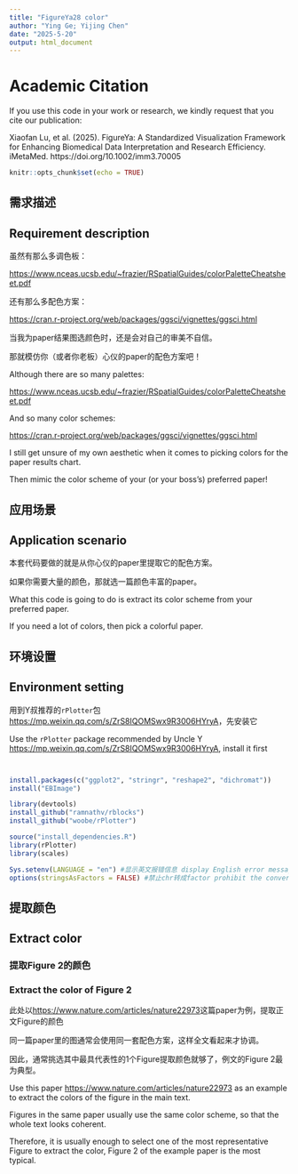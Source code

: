 ```yaml
---
title: "FigureYa28 color"
author: "Ying Ge; Yijing Chen"
date: "2025-5-20"
output: html_document
---
```


# Academic Citation
If you use this code in your work or research, we kindly request that you cite our publication:

Xiaofan Lu, et al. (2025). FigureYa: A Standardized Visualization Framework for Enhancing Biomedical Data Interpretation and Research Efficiency. iMetaMed. https://doi.org/10.1002/imm3.70005


```r
knitr::opts_chunk$set(echo = TRUE)
```

## 需求描述
## Requirement description

虽然有那么多调色板：

<https://www.nceas.ucsb.edu/~frazier/RSpatialGuides/colorPaletteCheatsheet.pdf>

还有那么多配色方案：

<https://cran.r-project.org/web/packages/ggsci/vignettes/ggsci.html>

当我为paper结果图选颜色时，还是会对自己的审美不自信。

那就模仿你（或者你老板）心仪的paper的配色方案吧！

Although there are so many palettes:

<https://www.nceas.ucsb.edu/~frazier/RSpatialGuides/colorPaletteCheatsheet.pdf>

And so many color schemes:

<https://cran.r-project.org/web/packages/ggsci/vignettes/ggsci.html>

I still get unsure of my own aesthetic when it comes to picking colors for the paper results chart.

Then mimic the color scheme of your (or your boss's) preferred paper!

## 应用场景
## Application scenario

本套代码要做的就是从你心仪的paper里提取它的配色方案。

如果你需要大量的颜色，那就选一篇颜色丰富的paper。

What this code is going to do is extract its color scheme from your preferred paper.

If you need a lot of colors, then pick a colorful paper.

## 环境设置
## Environment setting

用到Y叔推荐的`rPlotter`包<https://mp.weixin.qq.com/s/ZrS8IQOMSwx9R3006HYryA>，先安装它

Use the `rPlotter` package recommended by Uncle Y <https://mp.weixin.qq.com/s/ZrS8IQOMSwx9R3006HYryA>, install it first

```r


install.packages(c("ggplot2", "stringr", "reshape2", "dichromat"))
install("EBImage")

library(devtools)
install_github("ramnathv/rblocks")
install_github("woobe/rPlotter")
```

```r
source("install_dependencies.R")
library(rPlotter)
library(scales)

Sys.setenv(LANGUAGE = "en") #显示英文报错信息 display English error messages
options(stringsAsFactors = FALSE) #禁止chr转成factor prohibit the conversion of chr to factor
```

## 提取颜色
## Extract color

### 提取Figure 2的颜色
### Extract the color of Figure 2

此处以<https://www.nature.com/articles/nature22973>这篇paper为例，提取正文Figure的颜色

同一篇paper里的图通常会使用同一套配色方案，这样全文看起来才协调。

因此，通常挑选其中最具代表性的1个Figure提取颜色就够了，例文的Figure 2最为典型。

Use this paper <https://www.nature.com/articles/nature22973> as an example to extract the colors of the figure in the main text.

Figures in the same paper usually use the same color scheme, so that the whole text looks coherent.

Therefore, it is usually enough to select one of the most representative Figure to extract the color, Figure 2 of the example paper is the most typical.
